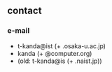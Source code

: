 

## contact

### e-mail
  * t-kanda@ist (+ .osaka-u.ac.jp)
  * kanda (+ @computer.org)
  * (<span class="was">old: t-kanda@is (+ .naist.jp)</span>)